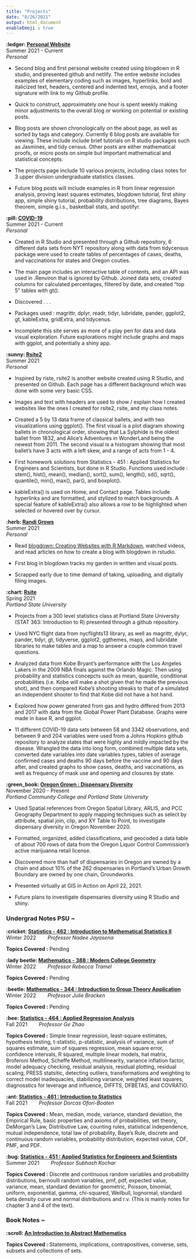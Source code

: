 ```yaml
---
title: "Projects"
date: "8/26/2021"
output: html_document
enableEmoji : true
---
```


**:ledger: [Personal Website](https://rbolt13.github.io/rsite/index.html)** <br> Summer 2021 - Current<br> _Personal_

* Second blog and first personal website created using blogdown in R studio, and presented github and netlify. The entire website includes examples of elementary coding such as images, hyperlinks, bold and italicized text, headers, centered and indented text, emojis, and a footer signature with link to my Github profile. 

* Quick to construct, approximately one hour is spent weekly making minor adjustments to the overall blog or working on potential or existing posts. 

* Blog posts are shown chronologically on the about page, as well as sorted by tags and category. Currently 6 blog posts are available for viewing. These include include brief tutorials on R studio packages such as Jasmines, and tidy census. Other posts are either mathematical proofs, or micro posts on simple but important mathematical and statistical concepts. 

* The projects page include 10 various projects, including class notes for 3 upper division undergraduate statistics classes. 

* Future blog posts will include examples in R from linear regression analysis, proving least squares estimates, blogdown tutorial, first shiny app, simple shiny tutorial, probability distributions, tree diagrams, Bayes theorem, simple g.i.s., basketball stats, and spotifyr. 

**:pill: [COVID-19](https://rbolt13.github.io/covid19/)** <br> Summer 2021 - Current<br> _Personal_

*  Created in R Studio and presented through a Github repository, 6 different data sets from NYT repository along with data from tidycensus package were used to create tables of percentages of  cases, deaths, and vaccinations for states and Oregon couties. 

* The main page includes an interactive table of contents, and an API was used in .Renviron that is ignored by Github. Joined data sets, created columns for calculated percentages, filtered by date, and created "top 5" tables with gt().

* Discovered . . . 

* Packages used : magrittr, dplyr, readr, tidyr, lubridate, pander, ggplot2, gt, kableExtra, gridExtra, and tidycenus. 

* Incomplete this site serves as more of a play pen for data and data visual exploration. Future explorations might include graphs and maps with ggplot, and potentially a shiny app. 

**:sunny: [Rsite2](https://rbolt13.github.io/rsite2/)** <br> Summer 2021 <br> _Personal_

* Inspired by riste, rsite2 is another website created using R Studio, and presented on Github. Each page has a different background which was done with some very basic CSS. 

* Images and text with headers are used to show / explain how I created websites like the ones I created for rsite2, rsite, and my class notes. 

* Created a 5 by 13 data frame of classical ballets, and with two visualizations using ggplot(). The first visual is a plot diagram showing ballets in chronological order, showing that La Sylphide is the oldest ballet from 1832, and Alice's Adventures in WonderLand being the newest from 2011. The second visual is a histogram showing that most ballet's have 3 acts with a left skew, and a range of acts from 1 - 4.

* First homework solutions from Statistics - 451 : Applied Statistics for Engineers and Scientists, but done in R Studio. Functions used include : stem(), hist(), mean(), median(), sort(), sum(), length(), sd(), sqrt(), quantile(), min(), max(), par(), and boxplot().

* kableExtra() is used on Home, and Contact page. Tables include hyperlinks and are formatted, and stylized to match backgrounds. A special feature of kableExtra() also allows a row to be highlighted when selected or hovered over by cursur. 

**:herb: [Randi Grows](https://randigrows.netlify.app/about/)** <br> Summer 2021 <br> _Personal_
 
* Read [blogdown: Creating Websites with R Markdown](https://bookdown.org/yihui/blogdown/), watched videos, and read articles on how to create a blog with blogdown in rstudio.

* First blog in blogdown tracks my garden in written and visual posts. 

* Scrapped early due to time demand of taking, uploading, and digitally filing images. 

**:chart: [Rsite](https://rbolt13.github.io/rsite/index.html)** <br> Spring 2021 <br> _Portland State University_

* Projects from a 300 level statistics class at Portland State University (STAT 363: Introduction to R) presented through a github repository. 

* Used NYC flight data from nycflights13 library, as well as magrittr, dylyr, pander, tidyr, gt, tidyverse, ggplot2, ggthemes, maps, and lubridate libraries to make tables and a map to answer a couple common travel questions. 

* Analyzed data from Kobe Bryant's performance with the Los Angeles Lakers in the 2009 NBA finals against the Orlando Magic. Then using probability and statistics concepcts such as mean, quantile, conditional probabilities (i.e. Kobe will make a shot given that he made the previous shot), and then compared Kobe's shooting streaks to that of a simulated an independent shooter to find that Kobe did not have a hot hand. 

* Explored how power generated from gas and hydro differed from 2013 and 2017 with data from the Global Power Plant Database. Graphs were made in base R, and ggplot. 

* 11 different COVID-19 data sets between 58 and 3342 observations, and between 9 and 204 variables were used from a Johns Hopkins github repository to analyze states that were highly and mildly impacted by the disease. Wrangled the data into long form, combined multiple data sets, converted date variables into date variables types, tables of average confirmed cases and deaths 90 days before the vaccine and 90 days after, and created graphs to show cases, deaths, and vaccinations, as well as frequency of mask use and opening and closures by state. 

**:green_book: [Oregon Grown : Dispensary Diversity](https://rbolt13.github.io/Oregon-Grown/)** <br> November 2020 - Present <br> _Portland Community College and Portland State University_ 

* Used Spatial references from Oregon Spatial Library, ARLIS,  and PCC Geography Department to apply mapping techniques such as select by attribute, spatial join, clip, and XY Table to Point, to investigate dispensary diversity in Oregon November 2020.

* Formatted, organized, added classifications, and geocoded a data table of about 700 rows of data from the Oregon Liquor Control Commission’s active marijuanna retail license. 

* Discovered more than half of dispensaries in Oregon are owned by a chain and about 10% of the 262 dispensaries in Portland’s Urban Growth Boundary are owned by one chain, Groundworks. 

* Presented virtually at GIS in Action on April 22, 2021. 

* Future plans to investigate dispensaries diversity using R Studio and shiny. 

### Undergrad Notes PSU ~ 

**:cricket: [Statistics - 462 : Introduction to Mathematical Statistics II](https://rbolt13.github.io/stat462/)** <br> Winter 2022 &nbsp;&nbsp;&nbsp;&nbsp;&nbsp;&nbsp;  _Professor Nadee Jayasena_  

**Topics Covered :** Pending 

**:lady beetle: [Mathematics - 388 : Modern College Geometry](https://rbolt13.github.io/mth388/)** <br> Winter 2022 &nbsp;&nbsp;&nbsp;&nbsp;&nbsp;&nbsp;  _Professor Rebecca Tramel_  

**Topics Covered :** Pending

**:beetle: [Mathematics - 344 : Introduction to Group Theory Application](https://rbolt13.github.io/mth344/)** <br> Winter 2022 &nbsp;&nbsp;&nbsp;&nbsp;&nbsp;&nbsp;  _Professor Julie Bracken_  

**Topics Covered :** Pending

**:bee: [Statistics - 464 : Applied Regression Analysis](https://rbolt13.github.io/stat464/)** <br> Fall 2021 &nbsp;&nbsp;&nbsp;&nbsp;&nbsp;&nbsp;  _Professor Ge Zhao_  

**Topics Covered :** Simple linear regression, least-square estimates, hypothesis testing, t-statistic, p-statistic, analysis of variance, sum of squares estimate, sum of squares regression, mean square error, confidence intervals, R squared, multiple linear models, hat matrix, Broferoni Method, Scheffe Method, multilinearity, variance inflation factor, model adequacy checking, residual analysis, residual plotting, residual scaling, PRESS statsitic, detecting outliers, transformations and weighting to correct model inadequacies, stabilizing variance, weighted least squares, diagnosstics for leverage and influence, DIFFTS, DFBETAS, and COVRATIO. 

**:ant: [Statistics - 461 : Introduction to Statistics](https://rbolt13.github.io/stat461/)** <br> Fall 2021 &nbsp;&nbsp;&nbsp;&nbsp;&nbsp;&nbsp; _Professor Dorcas Ofori-Boaten_

**Topics Covered :** Mean, median, mode, variance, standard deviation, the Empirical Rule, basic properties and axioms of probabilities, set theory, DeMorgan's Law, Distributive Law, counting rules, statistical independence, mutual independence, total law of probability, Baye's Rule, discrete and continuous random variables, probability distribution, expected value, CDF, PMF, and PDF. 

**:bug: [Statistics - 451 : Applied Statistics for Engineers and Scientists](https://rbolt13.github.io/stat451/)** <br> Summer 2021 &nbsp;&nbsp;&nbsp;&nbsp;&nbsp;&nbsp; _Professor Subhash Kochar_

**Topics Covered :** Discrete and continuous random variables and probability distributions, bernoulli random variables, pmf, pdf, expected value, variance, mean, standard deviation for geometric, Poisson, binomial, uniform, exponential, gamma, chi-squared, Weilbull, lognormal, standard beta density curve and normal distributions and r.v. (This is mainly notes for chapter 3 and 4 of the text).

### Book Notes ~
**:scroll: [An Introduction to Abstract Mathematics](https://rbolt13.github.io/itam/)** 

**Topics Covered :** Statements, implications, contrapositives, converse, sets, subsets and collections of sets. 

